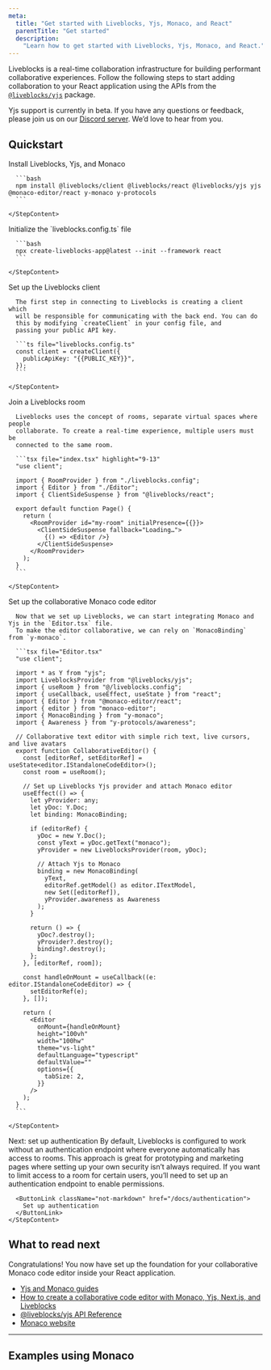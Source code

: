 ```yaml
---
meta:
  title: "Get started with Liveblocks, Yjs, Monaco, and React"
  parentTitle: "Get started"
  description:
    "Learn how to get started with Liveblocks, Yjs, Monaco, and React."
---
```


Liveblocks is a real-time collaboration infrastructure for building performant
collaborative experiences. Follow the following steps to start adding
collaboration to your React application using the APIs from the
[`@liveblocks/yjs`](/docs/api-reference/liveblocks-yjs) package.

<Banner title="Public beta">

Yjs support is currently in beta. If you have any questions or feedback, please
join us on our [Discord server](https://liveblocks.io/discord). We’d love to
hear from you.

</Banner>

## Quickstart

<Steps>
  <Step>
    <StepTitle>Install Liveblocks, Yjs, and Monaco</StepTitle>
    <StepContent>

      ```bash
      npm install @liveblocks/client @liveblocks/react @liveblocks/yjs yjs @monaco-editor/react y-monaco y-protocols
      ```

    </StepContent>

  </Step>
  <Step>
    <StepTitle>Initialize the `liveblocks.config.ts` file</StepTitle>
    <StepContent>

      ```bash
      npx create-liveblocks-app@latest --init --framework react
      ```

    </StepContent>

  </Step>

  <Step>
    <StepTitle>Set up the Liveblocks client</StepTitle>
    <StepContent>

      The first step in connecting to Liveblocks is creating a client which
      will be responsible for communicating with the back end. You can do
      this by modifying `createClient` in your config file, and
      passing your public API key.

      ```ts file="liveblocks.config.ts"
      const client = createClient({
        publicApiKey: "{{PUBLIC_KEY}}",
      });
      ```

    </StepContent>

  </Step>
  <Step>
    <StepTitle>Join a Liveblocks room</StepTitle>
    <StepContent>

      Liveblocks uses the concept of rooms, separate virtual spaces where people
      collaborate. To create a real-time experience, multiple users must be
      connected to the same room.

      ```tsx file="index.tsx" highlight="9-13"
      "use client";

      import { RoomProvider } from "./liveblocks.config";
      import { Editor } from "./Editor";
      import { ClientSideSuspense } from "@liveblocks/react";

      export default function Page() {
        return (
          <RoomProvider id="my-room" initialPresence={{}}>
            <ClientSideSuspense fallback="Loading…">
              {() => <Editor />}
            </ClientSideSuspense>
          </RoomProvider>
        );
      }
      ```

    </StepContent>

  </Step>
  <Step>
    <StepTitle>Set up the collaborative Monaco code editor</StepTitle>
    <StepContent>

      Now that we set up Liveblocks, we can start integrating Monaco and Yjs in the `Editor.tsx` file.
      To make the editor collaborative, we can rely on `MonacoBinding` from `y-monaco`.

      ```tsx file="Editor.tsx"
      "use client";

      import * as Y from "yjs";
      import LiveblocksProvider from "@liveblocks/yjs";
      import { useRoom } from "@/liveblocks.config";
      import { useCallback, useEffect, useState } from "react";
      import { Editor } from "@monaco-editor/react";
      import { editor } from "monaco-editor";
      import { MonacoBinding } from "y-monaco";
      import { Awareness } from "y-protocols/awareness";

      // Collaborative text editor with simple rich text, live cursors, and live avatars
      export function CollaborativeEditor() {
        const [editorRef, setEditorRef] = useState<editor.IStandaloneCodeEditor>();
        const room = useRoom();

        // Set up Liveblocks Yjs provider and attach Monaco editor
        useEffect(() => {
          let yProvider: any;
          let yDoc: Y.Doc;
          let binding: MonacoBinding;

          if (editorRef) {
            yDoc = new Y.Doc();
            const yText = yDoc.getText("monaco");
            yProvider = new LiveblocksProvider(room, yDoc);

            // Attach Yjs to Monaco
            binding = new MonacoBinding(
              yText,
              editorRef.getModel() as editor.ITextModel,
              new Set([editorRef]),
              yProvider.awareness as Awareness
            );
          }

          return () => {
            yDoc?.destroy();
            yProvider?.destroy();
            binding?.destroy();
          };
        }, [editorRef, room]);

        const handleOnMount = useCallback((e: editor.IStandaloneCodeEditor) => {
          setEditorRef(e);
        }, []);

        return (
          <Editor
            onMount={handleOnMount}
            height="100vh"
            width="100hw"
            theme="vs-light"
            defaultLanguage="typescript"
            defaultValue=""
            options={{
              tabSize: 2,
            }}
          />
        );
      }
      ```

    </StepContent>

  </Step>

  <Step lastStep>
    <StepTitle>Next: set up authentication</StepTitle>
    <StepContent>
      By default, Liveblocks is configured to work without an authentication endpoint
      where everyone automatically has access to rooms. This approach is great for
      prototyping and marketing pages where setting up your own security isn’t always
      required. If you want to limit access to a room for certain users, you’ll need
      to set up an authentication endpoint to enable permissions.

      <ButtonLink className="not-markdown" href="/docs/authentication">
        Set up authentication
      </ButtonLink>
    </StepContent>

  </Step>

</Steps>

## What to read next

Congratulations! You now have set up the foundation for your collaborative
Monaco code editor inside your React application.

- [Yjs and Monaco guides](/docs/guides?technologies=yjs%2Cmonaco)
- [How to create a collaborative code editor with Monaco, Yjs, Next.js, and Liveblocks](/docs/guides/how-to-create-a-collaborative-code-editor-with-monaco-yjs-nextjs-and-liveblocks)
- [@liveblocks/yjs API Reference](/docs/api-reference/liveblocks-yjs)
- [Monaco website](https://microsoft.github.io/monaco-editor/)

---

## Examples using Monaco

<ListGrid columns={2}>
  <ExampleCard
    example={{
      title: "Collaborative Code Editor",
      slug: "collaborative-code-editor/nextjs-yjs-monaco",
      image: "/images/examples/thumbnails/code-editor.jpg",
    }}
    technologies={["nextjs"]}
    openInNewWindow
  />
</ListGrid>
